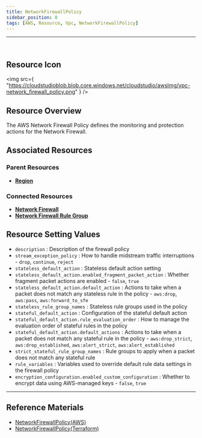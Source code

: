 ```yaml
---
title: NetworkFirewallPolicy
sidebar_position: 0
tags: [AWS, Resource, Vpc, NetworkFirewallPolicy]
---
```


<hr />
<br />

## Resource Icon

<img
    src={
        "https://cloudstudioblob.blob.core.windows.net/cloudstudio/awsImg/vpc-network_firewall_policy.png"
    }
/>

## Resource Overview

The AWS Network Firewall Policy defines the monitoring and protection actions for the Network Firewall.

## Associated Resources

### Parent Resources

-   [**Region**](https://docs.cstudio.app/docs/resource/aws/Base/Region)

### Connected Resources

-   [**Network Firewall**](https://docs.cstudio.app/docs/resource/aws/Vpc/NetworkFirewall)
-   [**Network Firewall Rule Group**](https://docs.cstudio.app/docs/resource/aws/Vpc/NetworkFirewallRuleGroup)


## Resource Setting Values

-   `description` : Description of the firewall policy
-   `stream_exception_policy` : How to handle midstream traffic interruptions - `drop`, `continue`, `reject`
-   `stateless_default_action` : Stateless default action setting
-   `stateless_default_action.enabled_fragment_packet_action` : Whether fragment packet actions are enabled - `false`, `true`
-   `stateless_default_action.default_action` : Actions to take when a packet does not match any stateless rule in the policy - `aws:drop`, `aws:pass`, `aws:forward_to_sfe`
-   `stateless_rule_group_names` : Stateless rule groups used in the policy
-   `stateful_default_action` : Configuration of the stateful default action
-   `stateful_default_action.rule_evaluation_order` : How to manage the evaluation order of stateful rules in the policy
-   `stateful_default_action.default_actions` : Actions to take when a packet does not match any stateful rule in the policy - `aws:drop_strict`, `aws:drop_established`, `aws:alert_strict`, `aws:alert_established`
-   `strict_stateful_rule_group_names` : Rule groups to apply when a packet does not match any stateful rule
-   `rule_variables` : Variables used to override default rule data settings in the firewall policy
-   `encryption_configuration.enabled_custom_configuration` : Whether to encrypt data using AWS-managed keys - `false`, `true`


---

## Reference Materials

-   [NetworkFirewallPolicy(AWS)](https://docs.aws.amazon.com/network-firewall/latest/developerguide/firewall-policies.html)
-   [NetworkFirewallPolicy(Terraform)](https://registry.terraform.io/providers/hashicorp/aws/latest/docs/resources/networkfirewall_firewall_policy)
